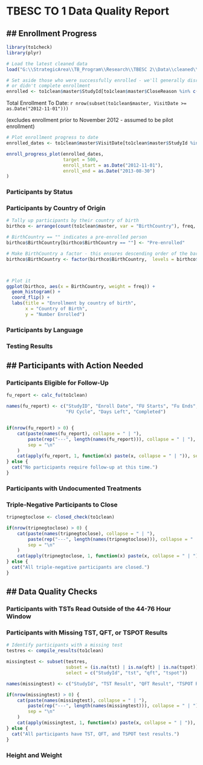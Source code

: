# TBESC TO 1 Data Quality Report

## Enrollment Progress
---------------------
```r
library(to1check)
library(plyr)

# Load the latest cleaned data
load("G:\\StrategicArea\\TB_Program\\Research\\TBESC 2\\Data\\cleaned\\to1clean.rdata")

# Set aside those who were successfully enrolled - we'll generally disregard those who declined
# or didn't complete enrollment 
enrolled <- to1clean$master$StudyId[to1clean$master$CloseReason %in% c("Triple Negative", "Open")]
```

Total Enrollment To Date: `r nrow(subset(to1clean$master, VisitDate >= as.Date("2012-11-01")))`

(excludes enrollment prior to November 2012 - assumed to be pilot enrollment)


```r
# Plot enrollment progress to date
enrolled_dates <- to1clean$master$VisitDate[to1clean$master$StudyId %in% enrolled]

enroll_progress_plot(enrolled_dates,
                     target = 500,
                     enroll_start = as.Date("2012-11-01"),
                     enroll_end = as.Date("2013-08-30")
)

```

### Participants by Status




### Participants by Country of Origin
```r

# Tally up participants by their country of birth
birthco <- arrange(count(to1clean$master, var = "BirthCountry"), freq, BirthCountry)

# BirthCountry == "" indicates a pre-enrolled person
birthco$BirthCountry[birthco$BirthCountry == ""] <- "Pre-enrolled"

# Make BirthCountry a factor - this ensures descending order of the bars
birthco$BirthCountry <- factor(birthco$BirthCountry,  levels = birthco$BirthCountry)



# Plot it
ggplot(birthco, aes(x = BirthCountry, weight = freq)) +
  geom_histogram() +
  coord_flip() +
  labs(title = "Enrollment by country of birth",
       x = "Country of Birth",
       y = "Number Enrolled")

```




### Participants by Language




### Testing Results




## Participants with Action Needed
-----------------------------------

### Participants Eligible for Follow-Up
```r
fu_report <- calc_fu(to1clean)

names(fu_report) <- c("StudyID", "Enroll Date", "FU Starts", "Fu Ends", "Eligible for FU",
                      "FU Cycle", "Days Left", "Completed")


if(nrow(fu_report) > 0) {
    cat(paste(names(fu_report), collapse = " | "), 
        paste(rep("---", length(names(fu_report))), collapse = " | "),
        sep = "\n"
    )
    cat(apply(fu_report, 1, function(x) paste(x, collapse = " | ")), sep = "\n")
} else {
  cat("No participants require follow-up at this time.")
} 
```


### Participants with Undocumented Treatments

### Triple-Negative Participants to Close
```r
tripnegtoclose <- closed_check(to1clean)

if(nrow(tripnegtoclose) > 0) {
    cat(paste(names(tripnegtoclose), collapse = " | "), 
        paste(rep("---", length(names(tripnegtoclose))), collapse = " | "),
        sep = "\n"
    )
    cat(apply(tripnegtoclose, 1, function(x) paste(x, collapse = " | ")), sep = "\n")
} else {
  cat("All triple-negative participants are closed.")
}
```

## Data Quality Checks
------------------------

### Participants with TSTs Read Outside of the 44-76 Hour Window



### Participants with Missing TST, QFT, or TSPOT Results
```r
# Identify participants with a missing test
testres <- compile_results(to1clean)

missingtest <- subset(testres,
                      subset = (is.na(tst) | is.na(qft) | is.na(tspot)) & StudyId %in% enrolled,
                      select = c("StudyId", "tst", "qft", "tspot"))

names(missingtest) <- c("StudyId", "TST Result", "QFT Result", "TSPOT Result")

if(nrow(missingtest) > 0) {
    cat(paste(names(missingtest), collapse = " | "), 
        paste(rep("---", length(names(missingtest))), collapse = " | "),
        sep = "\n"
    )
    cat(apply(missingtest, 1, function(x) paste(x, collapse = " | ")), sep = "\n")
} else {
  cat("All participants have TST, QFT, and TSPOT test results.")
}
```


### Height and Weight


